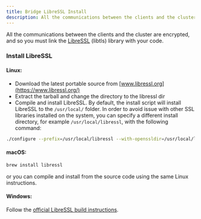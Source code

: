 ```yaml
---
title: Bridge LibreSSL Install
description: All the communications between the clients and the cluster are encrypted, and so you must link the LibreSSL (libtls) library with the SQLite Cloud Bridge.
---
```


All the communications between the clients and the cluster are encrypted, and so you must link the [LibreSSL](https://www.libressl.org) (libtls) library with your code.

### Install LibreSSL

#### **Linux:**

- Download the latest portable source from [www.libressl.org](https://www.libressl.org/)
- Extract the tarball and change the directory to the libressl dir
- Compile and install LibreSSL. By default, the install script will install LibreSSL to the `/usr/local/` folder. In order to avoid issue with other SSL libraries installed on the system, you can specify a different install directory, for example `/usr/local/libressl`, with the following command:

```bash
./configure --prefix=/usr/local/libressl --with-openssldir=/usr/local/libressl && make && make install
```

#### **macOS:**

```bash
brew install libressl
```

or you can compile and install from the source code using the same Linux instructions.


#### **Windows:**

Follow the [official LibreSSL build instructions](https://github.com/libressl/portable).